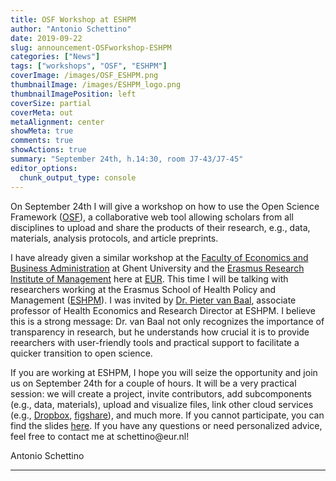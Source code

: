 ```yaml
---
title: OSF Workshop at ESHPM  
author: "Antonio Schettino"
date: 2019-09-22
slug: announcement-OSFworkshop-ESHPM
categories: ["News"]
tags: ["workshops", "OSF", "ESHPM"]
coverImage: /images/OSF_ESHPM.png
thumbnailImage: /images/ESHPM_logo.png
thumbnailImagePosition: left
coverSize: partial
coverMeta: out
metaAlignment: center
showMeta: true
comments: true
showActions: true
summary: "September 24th, h.14:30, room J7-43/J7-45"
editor_options: 
  chunk_output_type: console
---
```


On September 24th I will give a workshop on how to use the Open Science Framework ([OSF](https://osf.io)), a collaborative web tool allowing scholars from all disciplines to upload and share the products of their research, e.g., data, materials, analysis protocols, and article preprints. 

I have already given a similar workshop at the [Faculty of Economics and Business Administration](https://www.ugent.be/eb/en) at Ghent University and the [Erasmus Research Institute of Management](https://www.erim.eur.nl) here at [EUR](https://www.eur.nl). This time I will be talking with researchers working at the Erasmus School of Health Policy and Management ([ESHPM](https://www.eur.nl/eshpm/)). I was invited by [Dr. Pieter van Baal](https://www.eur.nl/people/pieter-van-baal), associate professor of Health Economics and Research Director at ESHPM. I believe this is a strong message: Dr. van Baal not only recognizes the importance of transparency in research, but he understands how crucial it is to provide reearchers with user-friendly tools and practical support to facilitate a quicker transition to open science.

If you are working at ESHPM, I hope you will seize the opportunity and join us on September 24th for a couple of hours. It will be a very practical session: we will create a project, invite contributors, add subcomponents (e.g., data, materials), upload and visualize files, link other cloud services (e.g., [Dropbox](https://www.dropbox.com), [figshare](https://figshare.com)), and much more. If you cannot participate, you can find the slides [here](https://osf.io/83u9x/). If you have any questions or need personalized advice, feel free to contact me at schettino@eur.nl!


Antonio Schettino

***


